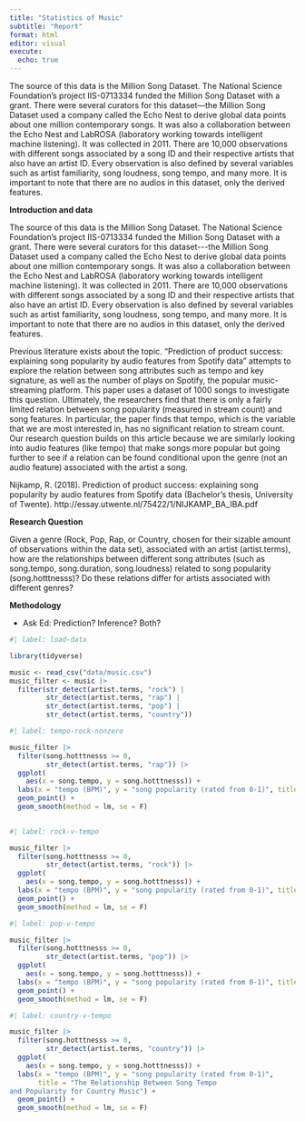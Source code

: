```yaml
---
title: "Statistics of Music"
subtitle: "Report"
format: html
editor: visual
execute:
  echo: true
---
```


The source of this data is the Million Song Dataset. The National Science Foundation's project IIS-0713334 funded the Million Song Dataset with a grant. There were several curators for this dataset---the Million Song Dataset used a company called the Echo Nest to derive global data points about one million contemporary songs. It was also a collaboration between the Echo Nest and LabROSA (laboratory working towards intelligent machine listening). It was collected in 2011. There are 10,000 observations with different songs associated by a song ID and their respective artists that also have an artist ID. Every observation is also defined by several variables such as artist familiarity, song loudness, song tempo, and many more. It is important to note that there are no audios in this dataset, only the derived features.

**Introduction and data**\

The source of this data is the Million Song Dataset. The National Science Foundation's project IIS-0713334 funded the Million Song Dataset with a grant. There were several curators for this dataset\-\--the Million Song Dataset used a company called the Echo Nest to derive global data points about one million contemporary songs. It was also a collaboration between the Echo Nest and LabROSA (laboratory working towards intelligent machine listening). It was collected in 2011. There are 10,000 observations with different songs associated by a song ID and their respective artists that also have an artist ID. Every observation is also defined by several variables such as artist familiarity, song loudness, song tempo, and many more. It is important to note that there are no audios in this dataset, only the derived features.

Previous literature exists about the topic. "Prediction of product success: explaining song popularity by audio features from Spotify data" attempts to explore the relation between song attributes such as tempo and key signature, as well as the number of plays on Spotify, the popular music-streaming platform. This paper uses a dataset of 1000 songs to investigate this question. Ultimately, the researchers find that there is only a fairly limited relation between song popularity (measured in stream count) and song features. In particular, the paper finds that tempo, which is the variable that we are most interested in, has no significant relation to stream count. Our research question builds on this article because we are similarly looking into audio features (like tempo) that make songs more popular but going further to see if a relation can be found conditional upon the genre (not an audio feature) associated with the artist a song.

Nijkamp, R. (2018). Prediction of product success: explaining song popularity by audio features from Spotify data (Bachelor's thesis, University of Twente). http://essay.utwente.nl/75422/1/NIJKAMP_BA_IBA.pdf

**Research Question**

Given a genre (Rock, Pop, Rap, or Country, chosen for their sizable amount of observations within the data set), associated with an artist (artist.terms), how are the relationships between different song attributes (such as song.tempo, song.duration, song.loudness) related to song popularity (song.hotttnesss)? Do these relations differ for artists associated with different genres?

**Methodology**

-   Ask Ed: Prediction? Inference? Both?

```r
#| label: load-data

library(tidyverse)

music <- read_csv("data/music.csv")
music_filter <- music |>
  filter(str_detect(artist.terms, "rock") |
         str_detect(artist.terms, "rap") |
         str_detect(artist.terms, "pop") |
         str_detect(artist.terms, "country"))

```

```r
#| label: tempo-rock-nonzero

music_filter |> 
  filter(song.hotttnesss >= 0,
         str_detect(artist.terms, "rap")) |>
  ggplot(
    aes(x = song.tempo, y = song.hotttnesss)) +
  labs(x = "tempo (BPM)", y = "song popularity (rated from 0-1)", title = "The Relationship Between Song Tempo and Popularity for Rap Music" ) +
  geom_point() +
  geom_smooth(method = lm, se = F)
  
```

```r
#| label: rock-v-tempo

music_filter |> 
  filter(song.hotttnesss >= 0,
         str_detect(artist.terms, "rock")) |>
  ggplot(
    aes(x = song.tempo, y = song.hotttnesss)) +
  labs(x = "tempo (BPM)", y = "song popularity (rated from 0-1)", title = "The Relationship Between Song Tempo and Popularity for Rock Music" ) +
  geom_point() +
  geom_smooth(method = lm, se = F)
```

```r
#| label: pop-v-tempo

music_filter |> 
  filter(song.hotttnesss >= 0,
         str_detect(artist.terms, "pop")) |>
  ggplot(
    aes(x = song.tempo, y = song.hotttnesss)) +
  labs(x = "tempo (BPM)", y = "song popularity (rated from 0-1)", title = "The Relationship Between Song Tempo and Popularity for Pop Music" ) +
  geom_point() +
  geom_smooth(method = lm, se = F)
```

```r
#| label: country-v-tempo

music_filter |> 
  filter(song.hotttnesss >= 0,
         str_detect(artist.terms, "country")) |>
  ggplot(
    aes(x = song.tempo, y = song.hotttnesss)) +
  labs(x = "tempo (BPM)", y = "song popularity (rated from 0-1)", 
       title = "The Relationship Between Song Tempo 
and Popularity for Country Music") +
  geom_point() +
  geom_smooth(method = lm, se = F)
```
